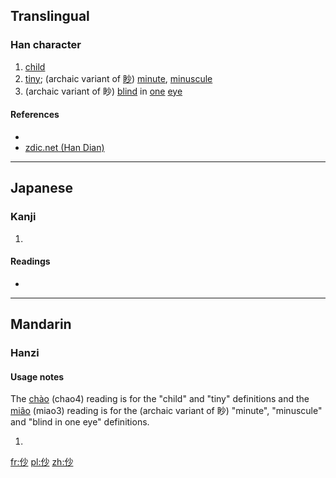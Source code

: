 ==Translingual==

===Han character===
{{Han char|rn=9|rad=人|as=04|sn=6|four=|canj=人火竹 (OFH)|ids=⿰[[亻]][[少]]}}

# [[child]]
# [[tiny]]; (archaic variant of [[眇]]) [[minute]], [[minuscule]]
# (archaic variant of 眇) [[blind]] in [[one]] [[eye]]

====References====
* {{Han ref|kx=0094.070|dkj=00399|dj=0199.130|hdz=10121.060|uh=4EEF|ud=20207}}
*[http://www.zdic.net/zd/zi/ZdicE4ZdicBBZdicAF.htm zdic.net (Han Dian)]

----

==Japanese==

===Kanji===
{{ja-kanji|grade=|rs=人04}}

# {{defn|lang=ja|sort=人04}}

====Readings====
* {{ja-readings|on=[[そう]] (sō), [[しょう]] (shō), [[びょう]] (byō), [[みょう]] (myō)|kun=[[さいさま]] (saisama)}}

----

==Mandarin==

===Hanzi===
{{cmn-hanzi|pin=[[chào]] ([[chao4]]), [[miǎo]] ([[miao3]])|wg=ch'ao<sup>4</sup>, miao<sup>3</sup>}}

====Usage notes====
The [[chào]] (chao4) reading is for the "child" and "tiny" definitions and the [[miâo]] (miao3) reading is for the (archaic variant of 眇) "minute", "minuscule" and "blind in one eye" definitions.

# {{defn|lang=cmn|sort=人04}}

[[fr:仯]]
[[pl:仯]]
[[zh:仯]]